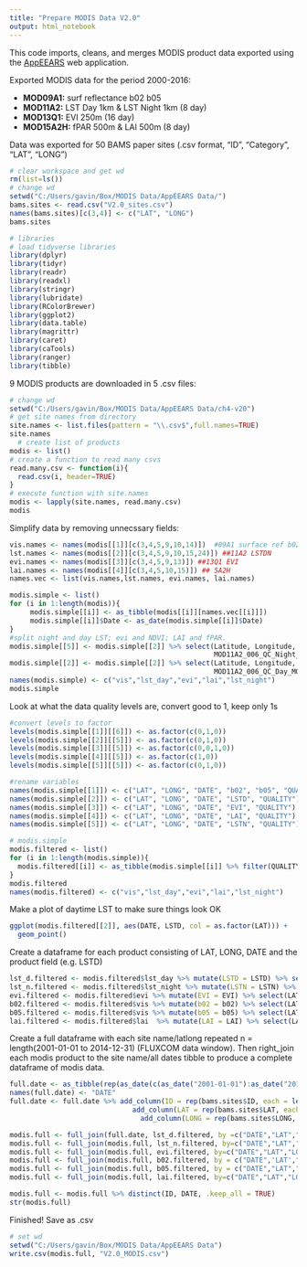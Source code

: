 ```yaml
---
title: "Prepare MODIS Data V2.0"
output: html_notebook
---
```


This code imports, cleans, and merges MODIS product data exported using the [AppEEARS](https://lpdaacsvc.cr.usgs.gov/appeears) web application.

Exported MODIS data for the period 2000-2016:

* **MOD09A1:** surf reflectance b02 b05
* **MOD11A2:** LST Day 1km & LST Night 1km (8 day)
* **MOD13Q1:** EVI 250m (16 day)
* **MOD15A2H:** fPAR 500m & LAI 500m (8 day)

Data was exported for 50 BAMS paper sites (.csv format, "ID", "Category", "LAT", "LONG")
```r
# clear workspace and get wd
rm(list=ls())
# change wd
setwd("C:/Users/gavin/Box/MODIS Data/AppEEARS Data/")
bams.sites <- read.csv("V2.0_sites.csv")
names(bams.sites)[c(3,4)] <- c("LAT", "LONG")
bams.sites
```


```r
# libraries
# load tidyverse libraries
library(dplyr)
library(tidyr)
library(readr)
library(readxl)
library(stringr)
library(lubridate)
library(RColorBrewer)
library(ggplot2)
library(data.table)
library(magrittr)
library(caret)
library(caTools)
library(ranger)
library(tibble)
```

9 MODIS products are downloaded in 5 .csv files:
```r
# change wd
setwd("C:/Users/gavin/Box/MODIS Data/AppEEARS Data/ch4-v20")
# get site names from directory
site.names <- list.files(pattern = "\\.csv$",full.names=TRUE)
site.names
  # create list of products
modis <- list()
# create a function to read many csvs
read.many.csv <- function(i){
  read.csv(i, header=TRUE)
}
# execute function with site.names
modis <- lapply(site.names, read.many.csv)
modis
```
Simplify data by removing unnecssary fields:
```r
vis.names <- names(modis[[1]][c(3,4,5,9,10,14)])  #09A1 surface ref b02 b05
lst.names <- names(modis[[2]][c(3,4,5,9,10,15,24)]) ##11A2 LSTDN
evi.names <- names(modis[[3]][c(3,4,5,9,13)]) ##13Q1 EVI
lai.names <- names(modis[[4]][c(3,4,5,10,15)]) ## 5A2H
names.vec <- list(vis.names,lst.names, evi.names, lai.names)

modis.simple <- list()
for (i in 1:length(modis)){
     modis.simple[[i]] <- as_tibble(modis[[i]][names.vec[[i]]])
     modis.simple[[i]]$Date <- as_date(modis.simple[[i]]$Date)
}
#split night and day LST; evi and NDVI; LAI and fPAR.
modis.simple[[5]] <- modis.simple[[2]] %>% select(Latitude, Longitude, Date, MOD11A2_006_LST_Night_1km, 
                                                  MOD11A2_006_QC_Night_MODLAND_Description)
modis.simple[[2]] <- modis.simple[[2]] %>% select(Latitude, Longitude, Date, MOD11A2_006_LST_Day_1km,
                                                  MOD11A2_006_QC_Day_MODLAND_Description)
names(modis.simple) <- c("vis","lst_day","evi","lai","lst_night")
modis.simple
```
Look at what the data quality levels are, convert good to 1, keep only 1s
```r
#convert levels to factor
levels(modis.simple[[1]][[6]]) <- as.factor(c(0,1,0))
levels(modis.simple[[2]][[5]]) <- as.factor(c(0,1,0))
levels(modis.simple[[3]][[5]]) <- as.factor(c(0,0,1,0))
levels(modis.simple[[4]][[5]]) <- as.factor(c(1,0))
levels(modis.simple[[5]][[5]]) <- as.factor(c(0,1,0))

#rename variables
names(modis.simple[[1]]) <- c("LAT", "LONG", "DATE", "b02", "b05", "QUALITY")
names(modis.simple[[2]]) <- c("LAT", "LONG", "DATE", "LSTD", "QUALITY")
names(modis.simple[[3]]) <- c("LAT", "LONG", "DATE", "EVI", "QUALITY")
names(modis.simple[[4]]) <- c("LAT", "LONG", "DATE", "LAI", "QUALITY")
names(modis.simple[[5]]) <- c("LAT", "LONG", "DATE", "LSTN", "QUALITY")

# modis.simple
modis.filtered <- list()
for (i in 1:length(modis.simple)){
  modis.filtered[[i]] <- as_tibble(modis.simple[[i]] %>% filter(QUALITY == 1))
}
modis.filtered
names(modis.filtered) <- c("vis","lst_day","evi","lai","lst_night")
```
Make a plot of daytime LST to make sure things look OK
```r
ggplot(modis.filtered[[2]], aes(DATE, LSTD, col = as.factor(LAT))) +
  geom_point()
```
Create a dataframe for each product consisting of LAT, LONG, DATE and the product field (e.g. LSTD)
```r
lst_d.filtered <- modis.filtered$lst_day %>% mutate(LSTD = LSTD) %>% select(LAT, LONG, DATE, LSTD)
lst_n.filtered <- modis.filtered$lst_night %>% mutate(LSTN = LSTN) %>% select(LAT, LONG, DATE, LSTN) 
evi.filtered <- modis.filtered$evi %>% mutate(EVI = EVI) %>% select(LAT, LONG, DATE, EVI) 
b02.filtered <- modis.filtered$vis %>% mutate(b02 = b02) %>% select(LAT, LONG, DATE, b02)
b05.filtered <- modis.filtered$vis %>% mutate(b05 = b05) %>% select(LAT, LONG, DATE, b05)
lai.filtered <- modis.filtered$lai  %>% mutate(LAI = LAI) %>% select(LAT, LONG, DATE, LAI)

```
Create a full dataframe with each site name/latlong repeated n = length(2001-01-01 to 2014-12-31) (FLUXCOM data window).
Then right_join each modis product to the site name/all dates tibble to produce a complete dataframe of modis data.
```r
full.date <- as_tibble(rep(as_date(c(as_date("2001-01-01"):as_date("2014-12-31"))),59)) ## rep by number of sites 
names(full.date) <- "DATE"
full.date <- full.date %>% add_column(ID = rep(bams.sites$ID, each = length(full.date$DATE)/59)) %>% 
                              add_column(LAT = rep(bams.sites$LAT, each = length(full.date$DATE)/59)) %>%
                                add_column(LONG = rep(bams.sites$LONG, each = length(full.date$DATE)/59))

modis.full <- full_join(full.date, lst_d.filtered, by =c("DATE","LAT","LONG"))
modis.full <- full_join(modis.full, lst_n.filtered, by=c("DATE","LAT","LONG"))
modis.full <- full_join(modis.full, evi.filtered, by=c("DATE","LAT","LONG"))
modis.full <- full_join(modis.full, b02.filtered, by = c("DATE",'LAT',"LONG"))
modis.full <- full_join(modis.full, b05.filtered, by = c("DATE","LAT","LONG"))
modis.full <- full_join(modis.full, lai.filtered, by=c("DATE","LAT","LONG"))

modis.full <- modis.full %>% distinct(ID, DATE, .keep_all = TRUE)
str(modis.full)
```

Finished! Save as .csv
```r
# set wd
setwd("C:/Users/gavin/Box/MODIS Data/AppEEARS Data")
write.csv(modis.full, "V2.0_MODIS.csv")
```




